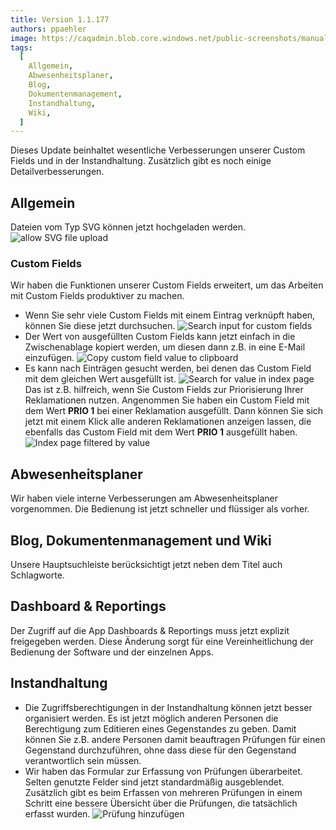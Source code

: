 ---
title: Version 1.1.177
authors: ppaehler
image: https://caqadmin.blob.core.windows.net/public-screenshots/manual-screenshots/Screenshot2022-06-29_connectionModal.png
tags:
  [
    Allgemein,
    Abwesenheitsplaner,
    Blog,
    Dokumentenmanagement,
    Instandhaltung,
    Wiki,
  ]
---

Dieses Update beinhaltet wesentliche Verbesserungen unserer Custom Fields und in der Instandhaltung.
Zusätzlich gibt es noch einige Detailverbesserungen.

<!--truncate-->

## Allgemein

Dateien vom Typ SVG können jetzt hochgeladen werden.
![allow SVG file upload](https://caqadmin.blob.core.windows.net/public-screenshots/manual-screenshots/SVGFiles.png)

### Custom Fields

Wir haben die Funktionen unserer Custom Fields erweitert, um das Arbeiten mit Custom Fields produktiver zu machen.

- Wenn Sie sehr viele Custom Fields mit einem Eintrag verknüpft haben, können Sie diese jetzt durchsuchen.
  ![Search input for custom fields](https://caqadmin.blob.core.windows.net/public-screenshots/manual-screenshots/AB_883_Intern_1.png)
- Der Wert von ausgefüllten Custom Fields kann jetzt einfach in die Zwischenablage kopiert werden, um diesen dann z.B. in eine E-Mail einzufügen.
  ![Copy custom field value to clipboard](https://caqadmin.blob.core.windows.net/public-screenshots/manual-screenshots/AB_883_Intern_2.png)
- Es kann nach Einträgen gesucht werden, bei denen das Custom Field mit dem gleichen Wert ausgefüllt ist.
  ![Search for value in index page](https://caqadmin.blob.core.windows.net/public-screenshots/manual-screenshots/AB_883_Intern_3.png)
  Das ist z.B. hilfreich, wenn Sie Custom Fields zur Priorisierung Ihrer Reklamationen nutzen.
  Angenommen Sie haben ein Custom Field mit dem Wert **PRIO 1** bei einer Reklamation ausgefüllt.
  Dann können Sie sich jetzt mit einem Klick alle anderen Reklamationen anzeigen lassen, die ebenfalls das Custom Field mit dem Wert **PRIO 1** ausgefüllt haben.
  ![Index page filtered by value](https://caqadmin.blob.core.windows.net/public-screenshots/manual-screenshots/AB_883_Intern_4.png)

## Abwesenheitsplaner

Wir haben viele interne Verbesserungen am Abwesenheitsplaner vorgenommen. Die Bedienung ist jetzt schneller und flüssiger als vorher.

## Blog, Dokumentenmanagement und Wiki

Unsere Hauptsuchleiste berücksichtigt jetzt neben dem Titel auch Schlagworte.

## Dashboard & Reportings

Der Zugriff auf die App Dashboards & Reportings muss jetzt explizit freigegeben werden.
Diese Änderung sorgt für eine Vereinheitlichung der Bedienung der Software und der einzelnen Apps.

## Instandhaltung

- Die Zugriffsberechtigungen in der Instandhaltung können jetzt besser organisiert werden.
  Es ist jetzt möglich anderen Personen die Berechtigung zum Editieren eines Gegenstandes zu geben.
  Damit können Sie z.B. andere Personen damit beauftragen Prüfungen für einen Gegenstand durchzuführen, ohne dass diese für den Gegenstand verantwortlich sein müssen.
- Wir haben das Formular zur Erfassung von Prüfungen überarbeitet. Selten genutzte Felder sind jetzt standardmäßig ausgeblendet.
  Zusätzlich gibt es beim Erfassen von mehreren Prüfungen in einem Schritt eine bessere Übersicht über die Prüfungen, die tatsächlich erfasst wurden.
  ![Prüfung hinzufügen](https://caqadmin.blob.core.windows.net/public-screenshots/manual-screenshots/20220531-addInspections.gif)
